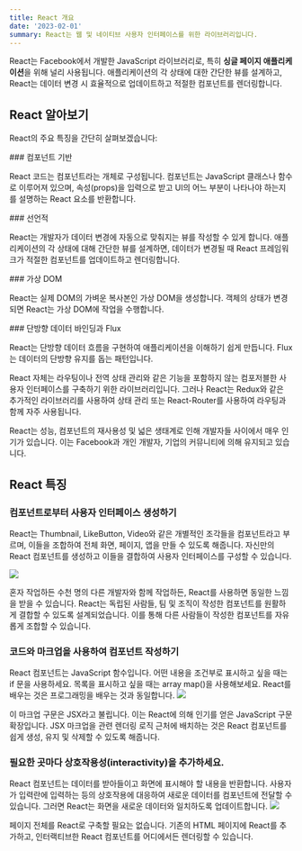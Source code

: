 ```yaml
---
title: React 개요
date: '2023-02-01'
summary: React는 웹 및 네이티브 사용자 인터페이스를 위한 라이브러리입니다.
---
```


React는 Facebook에서 개발한 JavaScript 라이브러리로, 특히 **싱글 페이지 애플리케이션**을 위해 널리 사용됩니다. 애플리케이션의 각 상태에 대한 간단한 뷰를 설계하고, React는 데이터 변경 시 효율적으로 업데이트하고 적절한 컴포넌트를 렌더링합니다.

## React 알아보기

React의 주요 특징을 간단히 살펴보겠습니다:

<Card>
### 컴포넌트 기반

React 코드는 <span className="font-bold underline">컴포넌트</span>라는 개체로 구성됩니다. 컴포넌트는 JavaScript 클래스나 함수로 이루어져 있으며, <span className="font-bold text-blue-600">속성(props)</span>을 입력으로 받고 UI의 어느 부분이 나타나야 하는지를 설명하는 React 요소를 반환합니다.
</Card>

<Card>
### 선언적

React는 개발자가 데이터 변경에 자동으로 맞춰지는 뷰를 작성할 수 있게 합니다. 애플리케이션의 각 상태에 대해 간단한 뷰를 설계하면, 데이터가 변경될 때 React 프레임워크가 적절한 컴포넌트를 <span className="bg-yellow-100">업데이트하고 렌더링</span>합니다.
</Card>

<Card>
### 가상 DOM

React는 실제 DOM의 가벼운 복사본인 <span className="text-green-600 font-bold">가상 DOM</span>을 생성합니다. 객체의 상태가 변경되면 React는 가상 DOM에 작업을 수행합니다.
</Card>

<Card>
### 단방향 데이터 바인딩과 Flux

React는 <span className="text-red-600 font-bold">단방향 데이터 흐름</span>을 구현하여 애플리케이션을 이해하기 쉽게 만듭니다. Flux는 데이터의 단방향 유지를 돕는 패턴입니다.
</Card>


React 자체는 라우팅이나 전역 상태 관리와 같은 기능을 포함하지 않는 컴포저블한 사용자 인터페이스를 구축하기 위한 라이브러리입니다. 그러나 React는 Redux와 같은 추가적인 라이브러리를 사용하여 상태 관리 또는 React-Router를 사용하여 라우팅과 함께 자주 사용됩니다. 
 
 React는 성능, 컴포넌트의 재사용성 및 넓은 생태계로 인해 개발자들 사이에서 매우 인기가 있습니다. 이는 Facebook과 개인 개발자, 기업의 커뮤니티에 의해 유지되고 있습니다.


## React 특징

### 컴포넌트로부터 사용자 인터페이스 생성하기

React는 Thumbnail, LikeButton, Video와 같은 개별적인 조각들을 컴포넌트라고 부르며, 이들을 조합하여 전체 화면, 페이지, 앱을 만들 수 있도록 해줍니다. 자신만의 React 컴포넌트를 생성하고 이들을 결합하여 사용자 인터페이스를 구성할 수 있습니다.

![](https://wikidocs.net/images/page/203295/0_1_1.png)

혼자 작업하든 수천 명의 다른 개발자와 함께 작업하든, React를 사용하면 동일한 느낌을 받을 수 있습니다. React는 독립된 사람들, 팀 및 조직이 작성한 컴포넌트를 원활하게 결합할 수 있도록 설계되었습니다. 이를 통해 다른 사람들이 작성한 컴포넌트를 자유롭게 조합할 수 있습니다.

### 코드와 마크업을 사용하여 컴포넌트 작성하기

React 컴포넌트는 JavaScript 함수입니다. 어떤 내용을 조건부로 표시하고 싶을 때는 if 문을 사용하세요. 목록을 표시하고 싶을 때는 array map()을 사용해보세요. React를 배우는 것은 프로그래밍을 배우는 것과 동일합니다.
![](https://wikidocs.net/images/page/203295/0_1_2.png)

이 마크업 구문은 JSX라고 불립니다. 이는 React에 의해 인기를 얻은 JavaScript 구문 확장입니다. JSX 마크업을 관련 렌더링 로직 근처에 배치하는 것은 React 컴포넌트를 쉽게 생성, 유지 및 삭제할 수 있도록 해줍니다.

### 필요한 곳마다 상호작용성(interactivity)을 추가하세요.

React 컴포넌트는 데이터를 받아들이고 화면에 표시해야 할 내용을 반환합니다. 사용자가 입력란에 입력하는 등의 상호작용에 대응하여 새로운 데이터를 컴포넌트에 전달할 수 있습니다. 그러면 React는 화면을 새로운 데이터와 일치하도록 업데이트합니다.
![](https://wikidocs.net/images/page/203295/0_1_3.png)

페이지 전체를 React로 구축할 필요는 없습니다. 기존의 HTML 페이지에 React를 추가하고, 인터랙티브한 React 컴포넌트를 어디에서든 렌더링할 수 있습니다.
